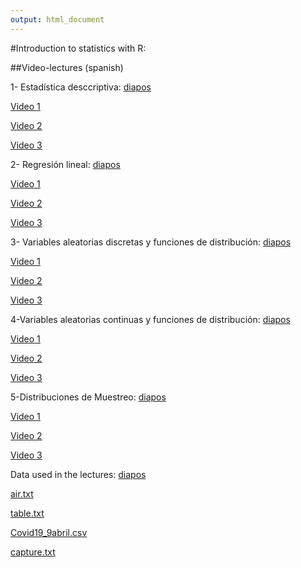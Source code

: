 ```yaml
---
output: html_document
---
```


#Introduction to statistics with R:

##Video-lectures (spanish)

1- Estadística desccriptiva: [diapos]()

[Video 1](https://youtu.be/wuRchCaCBBs) 

[Video 2](https://youtu.be/_3kT7o31u4I)

[Video 3](https://youtu.be/oujlmfr67FA)

2- Regresión lineal: [diapos]()

[Video 1](https://youtu.be/kBRr3fMIh00) 

[Video 2](https://youtu.be/kLVufi8waos)

[Video 3](https://youtu.be/SwRrrLfUCbo)

3- Variables aleatorias discretas y funciones de distribución: [diapos]()

[Video 1](https://youtu.be/pcZk2jKFs1o) 

[Video 2](https://youtu.be/-OUtWd7-nQ8)

[Video 3](https://youtu.be/HBa-d8Ungsw)

4-Variables aleatorias continuas y funciones de distribución: [diapos]()

[Video 1](https://youtu.be/WMRgZEuSSBU) 

[Video 2](https://youtu.be/MG0W5-Sw48U)

[Video 3](https://youtu.be/awQ34qKnZSw)


5-Distribuciones de Muestreo: [diapos]()

[Video 1](https://youtu.be/Ia1WOXowoYY) 

[Video 2](https://youtu.be/igqlRlxjVrs)

[Video 3](https://youtu.be/Iwj4eg1uZhs)

Data used in the lectures: [diapos]()

[air.txt](https://github.com/alejandro-isglobal/Statistics/blob/master/air.txt)

[table.txt](https://github.com/alejandro-isglobal/Statistics/blob/master/table.txt)

[Covid19_9abril.csv](https://github.com/alejandro-isglobal/Statistics/blob/master/Covid19_9abril.csv)

[capture.txt](https://github.com/alejandro-isglobal/Statistics/blob/master/capture.txt)

